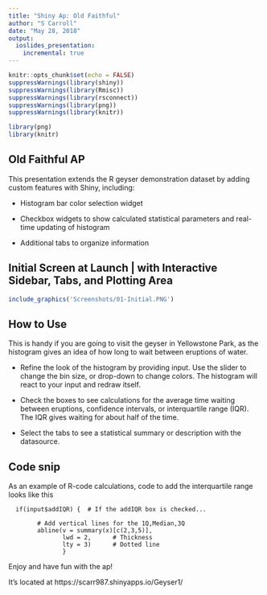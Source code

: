 ---
title: "Shiny Ap: Old Faithful"
author: "S Carroll"
date: "May 28, 2018"
output:
  ioslides_presentation:
    incremental: true
---

```{r setup, include=FALSE}
knitr::opts_chunk$set(echo = FALSE)
suppressWarnings(library(shiny))
suppressWarnings(library(Rmisc))
suppressWarnings(library(rsconnect))
suppressWarnings(library(png))
suppressWarnings(library(knitr))

library(png)
library(knitr)

```

## Old Faithful AP
This presentation extends the R geyser demonstration dataset by adding custom features with Shiny, including:

* Histogram bar color selection widget

* Checkbox widgets to show calculated statistical parameters and real-time updating of histogram

* Additional tabs to organize information 


## Initial Screen at Launch | with Interactive Sidebar, Tabs, and Plotting Area

```{r  out.width = "90%"}


include_graphics('Screenshots/01-Initial.PNG')

```


## How to Use

This is handy if you are going to visit the geyser in Yellowstone Park, as the histogram gives an idea of how long to wait between eruptions of water. 

* Refine the look of the histogram by providing input. Use the slider to change the bin size, or drop-down to change colors.  The histogram will react to your input and redraw itself.  

* Check the boxes to see calculations for the average time waiting between eruptions, confidence intervals, or interquartile range (IQR).  The IQR gives waiting for about half of the time. 

* Select the tabs to see a statistical summary or description with the datasource. 

## Code snip

As an example of R-code calculations, code to add the interquartile range looks like this

      if(input$addIQR) {  # If the addIQR box is checked...
            
            # Add vertical lines for the 1Q,Median,3Q
            abline(v = summary(x)[c(2,3,5)],
                   lwd = 2,      # Thickness
                   lty = 3)      # Dotted line 
                   }      


Enjoy and have fun with the ap! 

It's located at https://scarr987.shinyapps.io/Geyser1/ 




